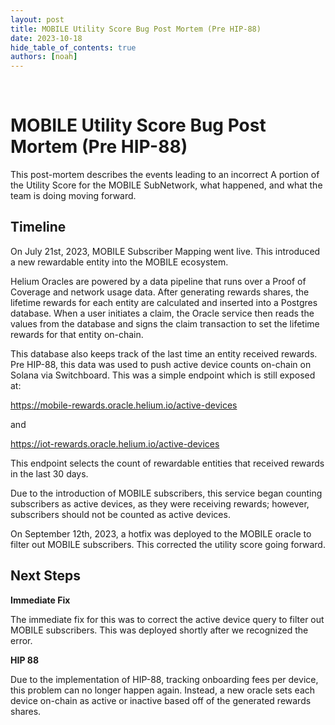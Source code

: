 ```yaml
---
layout: post
title: MOBILE Utility Score Bug Post Mortem (Pre HIP-88)
date: 2023-10-18
hide_table_of_contents: true
authors: [noah]
---
```


&nbsp;

# MOBILE Utility Score Bug Post Mortem (Pre HIP-88)

This post-mortem describes the events leading to an incorrect A portion of the Utility Score for the
MOBILE SubNetwork, what happened, and what the team is doing moving forward.

<!--truncate-->

## Timeline

On July 21st, 2023, MOBILE Subscriber Mapping went live. This introduced a new rewardable entity
into the MOBILE ecosystem.

Helium Oracles are powered by a data pipeline that runs over a Proof of Coverage and network usage
data. After generating rewards shares, the lifetime rewards for each entity are calculated and
inserted into a Postgres database. When a user initiates a claim, the Oracle service then reads the
values from the database and signs the claim transaction to set the lifetime rewards for that entity
on-chain.

This database also keeps track of the last time an entity received rewards. Pre HIP-88, this data
was used to push active device counts on-chain on Solana via Switchboard. This was a simple endpoint
which is still exposed at:

https://mobile-rewards.oracle.helium.io/active-devices

and

https://iot-rewards.oracle.helium.io/active-devices

This endpoint selects the count of rewardable entities that received rewards in the last 30 days.

Due to the introduction of MOBILE subscribers, this service began counting subscribers as active
devices, as they were receiving rewards; however, subscribers should not be counted as active
devices.

On September 12th, 2023, a hotfix was deployed to the MOBILE oracle to filter out MOBILE
subscribers. This corrected the utility score going forward.

## Next Steps

**Immediate Fix**

The immediate fix for this was to correct the active device query to filter out MOBILE subscribers.
This was deployed shortly after we recognized the error.

**HIP 88**

Due to the implementation of HIP-88, tracking onboarding fees per device, this problem can no longer
happen again. Instead, a new oracle sets each device on-chain as active or inactive based off of the
generated rewards shares.
